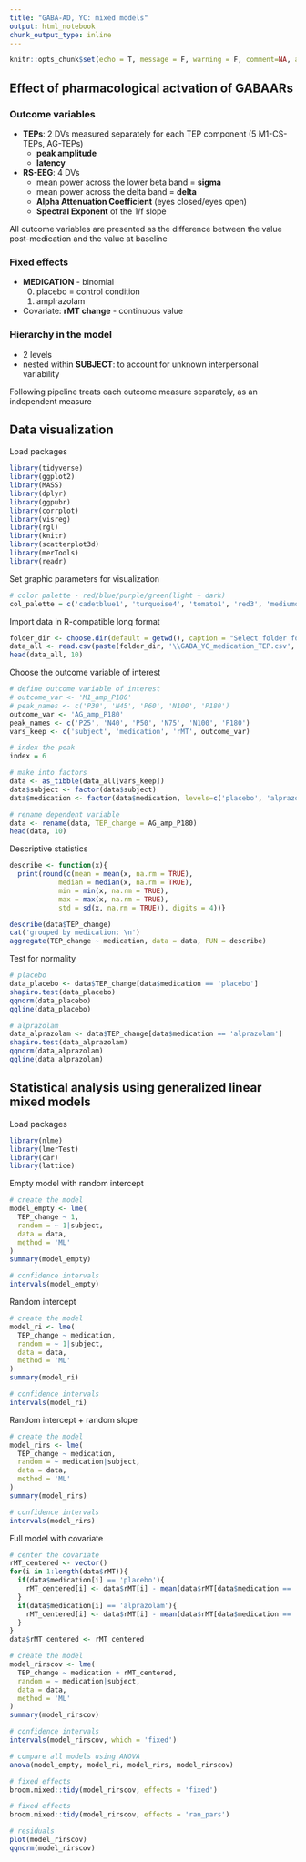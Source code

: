 ---
title: "GABA-AD, YC: mixed models"
output: html_notebook
chunk_output_type: inline
---

```{r chunk_setup, include = FALSE, eval = TRUE}
knitr::opts_chunk$set(echo = T, message = F, warning = F, comment=NA, autodep = F, eval = T, cache.rebuild = F, cache = T, R.options = list(width = 120), fig.width = 8, fig.align = 'center', dev.args = list(bg = 'transparent'), dev = 'svglite')
```

## Effect of pharmacological actvation of GABAARs
### Outcome variables
- **TEPs**: 2 DVs measured separately for each TEP component (5 M1-CS-TEPs, AG-TEPs)
  - **peak amplitude** 
  - **latency** 
- **RS-EEG**: 4 DVs
  - mean power across the lower beta band = **sigma**
  - mean power across the delta band = **delta**
  - **Alpha Attenuation Coefficient** (eyes closed/eyes open)
  - **Spectral Exponent** of the 1/f slope
        
All outcome variables are presented as the difference between the value post-medication and the value at baseline

### Fixed effects
- **MEDICATION** - binomial 
  0. placebo = control condition
  1. amplrazolam
  
- Covariate: **rMT change** - continuous value

### Hierarchy in the model
- 2 levels
- nested within **SUBJECT**: to account for unknown interpersonal variability

Following pipeline treats each outcome measure separately, as an independent measure

## Data visualization
Load packages
```{r basic_packages, include = FALSE, eval = TRUE}
library(tidyverse)
library(ggplot2)
library(MASS)
library(dplyr)
library(ggpubr)
library(corrplot) 
library(visreg) 
library(rgl)
library(knitr)
library(scatterplot3d)
library(merTools)
library(readr)
```

Set graphic parameters for visualization
```{r graphic pars}
# color palette - red/blue/purple/green(light + dark)
col_palette = c('cadetblue1', 'turquoise4', 'tomato1', 'red3', 'mediumorchid1', 'darkmagenta', 'olivedrab3', 'olivedrab4')
```

Import data in R-compatible long format
```{r import}
folder_dir <- choose.dir(default = getwd(), caption = "Select folder for input/output")
data_all <- read.csv(paste(folder_dir, '\\GABA_YC_medication_TEP.csv', sep = ""))
head(data_all, 10)
```

Choose the outcome variable of interest 
```{r choose data}
# define outcome variable of interest
# outcome_var <- 'M1_amp_P180'
# peak_names <- c('P30', 'N45', 'P60', 'N100', 'P180')
outcome_var <- 'AG_amp_P180'
peak_names <- c('P25', 'N40', 'P50', 'N75', 'N100', 'P180')
vars_keep <- c('subject', 'medication', 'rMT', outcome_var)

# index the peak 
index = 6

# make into factors
data <- as_tibble(data_all[vars_keep]) 
data$subject <- factor(data$subject)
data$medication <- factor(data$medication, levels=c('placebo', 'alprazolam'), ordered = TRUE)

# rename dependent variable
data <- rename(data, TEP_change = AG_amp_P180)
head(data, 10)
```

Descriptive statistics 
```{r desctiptive}
describe <- function(x){
  print(round(c(mean = mean(x, na.rm = TRUE),
            median = median(x, na.rm = TRUE),
            min = min(x, na.rm = TRUE),
            max = max(x, na.rm = TRUE),
            std = sd(x, na.rm = TRUE)), digits = 4))}

describe(data$TEP_change)
cat('grouped by medication: \n')
aggregate(TEP_change ~ medication, data = data, FUN = describe)
```

Test for normality
```{r first look}
# placebo
data_placebo <- data$TEP_change[data$medication == 'placebo']
shapiro.test(data_placebo)
qqnorm(data_placebo)
qqline(data_placebo)

# alprazolam
data_alprazolam <- data$TEP_change[data$medication == 'alprazolam']
shapiro.test(data_alprazolam)
qqnorm(data_alprazolam)
qqline(data_alprazolam)
```
## Statistical analysis using generalized linear mixed models
Load packages
```{r glmm_packages, include = FALSE, eval = TRUE}
library(nlme)
library(lmerTest)
library(car)
library(lattice)
```

Empty model with random intercept
```{r contrasts}
# create the model
model_empty <- lme(
  TEP_change ~ 1,
  random = ~ 1|subject,
  data = data,
  method = 'ML'
)
summary(model_empty)

# confidence intervals
intervals(model_empty)
```

Random intercept
```{r contrasts}
# create the model
model_ri <- lme(
  TEP_change ~ medication,
  random = ~ 1|subject,
  data = data,
  method = 'ML'
)
summary(model_ri)

# confidence intervals
intervals(model_ri)
```

Random intercept + random slope
```{r contrasts}
# create the model
model_rirs <- lme(
  TEP_change ~ medication,
  random = ~ medication|subject,
  data = data,
  method = 'ML'
)
summary(model_rirs)

# confidence intervals
intervals(model_rirs)
```

Full model with covariate
```{r contrasts}
# center the covariate
rMT_centered <- vector()
for(i in 1:length(data$rMT)){
  if(data$medication[i] == 'placebo'){
    rMT_centered[i] <- data$rMT[i] - mean(data$rMT[data$medication == 'placebo'])
  } 
  if(data$medication[i] == 'alprazolam'){
    rMT_centered[i] <- data$rMT[i] - mean(data$rMT[data$medication == 'alprazolam'])
  }
} 
data$rMT_centered <- rMT_centered

# create the model
model_rirscov <- lme(
  TEP_change ~ medication + rMT_centered,
  random = ~ medication|subject,
  data = data,
  method = 'ML'
)
summary(model_rirscov)

# confidence intervals
intervals(model_rirscov, which = 'fixed')

# compare all models using ANOVA
anova(model_empty, model_ri, model_rirs, model_rirscov)

# fixed effects
broom.mixed::tidy(model_rirscov, effects = 'fixed')

# fixed effects
broom.mixed::tidy(model_rirscov, effects = 'ran_pars')

# residuals
plot(model_rirscov)
qqnorm(model_rirscov)
```


